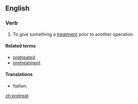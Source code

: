 ==English==

===Verb===
{{en-verb}}

# To give something a [[treatment]] prior to another operation

====Related terms====
* [[pretreated]]
* [[pretreatment]]

====Translations====
{{trans-top|pretreat}}
* Italian: {{t-|it|pretrattare}}
{{trans-mid}}
{{trans-bottom}}

[[zh:pretreat]]